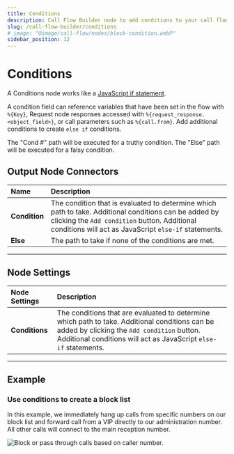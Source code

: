 ---
title: Conditions
description: Call Flow Builder node to add conditions to your call flow.
slug: /call-flow-builder/conditions
# image: "@image/call-flow/nodes/block-condition.webP"
sidebar_position: 12
---


# Conditions

A Conditions node works like a 
[JavaScript if statement](https://developer.mozilla.org/en-US/docs/Web/JavaScript/Guide/Control_flow_and_error_handling#if...else_statement). 

A condition field can reference variables that have been set in the flow with `%{Key}`, 
Request node responses accessed with `%{request_response.<object_field>}`,
or call parameters such as `%{call.from}`.
Add additional conditions to create `else if` conditions.

The "Cond #" path will be executed for a truthy condition. The "Else" path will be executed for a falsy condition.

## Output Node Connectors

| Name          | Description                                                                                                                                                                                                    |
|:--------------|:---------------------------------------------------------------------------------------------------------------------------------------------------------------------------------------------------------------|
| **Condition** | The condition that is evaluated to determine which path to take. Additional conditions can be added by clicking the `Add condition` button. Additional conditions will act as JavaScript `else-if` statements. |
| **Else**      | The path to take if none of the conditions are met.                                                                                                                                                            |

---

## Node Settings

| Node Settings  | Description                                                                                                                                                                                                      |
|:---------------|:-----------------------------------------------------------------------------------------------------------------------------------------------------------------------------------------------------------------|
| **Conditions** | The conditions that are evaluated to determine which path to take. Additional conditions can be added by clicking the `Add condition` button. Additional conditions will act as JavaScript `else-if` statements. |

---

## Example

### Use conditions to create a block list

In this example, we immediately hang up calls from specific numbers on our block list and forward call from a VIP directly to our administration number. 
All other calls will connect to the main reception number.


<Frame caption="Block or pass through calls based on caller number." ogImage>

![Block or pass through calls based on caller number.](@image/call-flow/nodes/block-condition.webP)

</Frame>